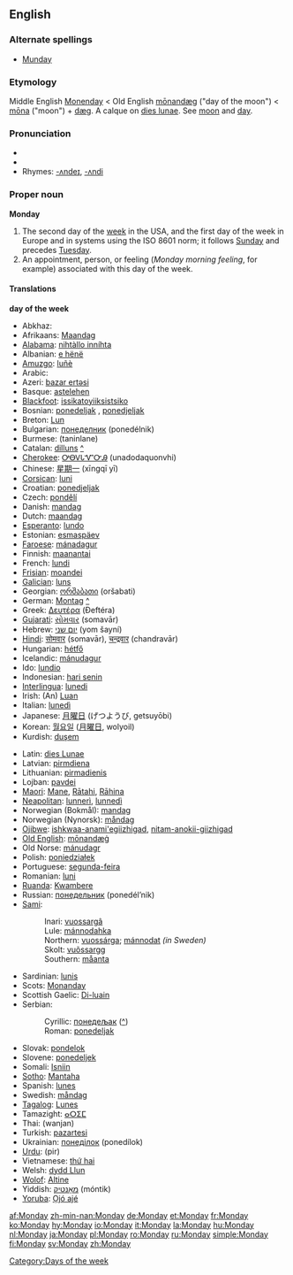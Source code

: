 ==English==
===Alternate spellings===
*[[Munday]]
===Etymology===
Middle English [[Monenday]] < Old English [[monandæg|mōnandæg]] ("day of the moon") < [[mona#Old English|mōna]] ("moon") + [[dæg]]. A calque on [[dies lunae]]. See [[moon]] and [[day]].

===Pronunciation===
*{{IPA|/ˈmʌndeɪ/, /ˈmʌndiː/}}
*{{audio|en-us-Monday.ogg|Audio (US)}}
*Rhymes: [[Rhymes:English:-ʌndeɪ|-ʌndeɪ]], [[Rhymes:English:-ʌndi|-ʌndi]]

===Proper noun===
'''Monday'''

#The second day of the [[week]] in the USA, and the first day of the week in Europe and in systems using the ISO 8601 norm; it follows [[Sunday]] and precedes [[Tuesday]].
#An appointment, person, or feeling (''Monday morning feeling'', for example) associated with this day of the week.

====Translations====
'''day of the week'''
{{top}}
*Abkhaz: {{RUchar|[[ашәахь]]}} {{IPAchar|(ašwax’)}}
*Afrikaans: [[Maandag]]
*[[Alabama]]: [[nihtàllo inníhta]]
*Albanian: [[e hënë]]
*[[Amuzgo]]: [[luñè]]
*Arabic: {{ARchar|[[الاثنين|الإثنين]]}} {{Unicode|(al-’iθnéin)}}
*Azeri: [[bazar ertəsi]]
*Basque: [[astelehen]]
*[[Blackfoot]]: [[issikatoyiiksistsiko]]
*Bosnian: [[ponedeljak#Bosnian|ponedeljak]] {{m}}, [[ponedjeljak#Bosnian|ponedjeljak]] {{m}}
*Breton: [[Lun]] {{m}}
*Bulgarian: [[понеделник]] (ponedélnik) {{m}}
*Burmese: (taninlane)
*Catalan: [[dilluns]] {{m}} [[:ca:dilluns|^]]
*[[Cherokee]]: [[ᎤᎾᏙᏓᏉᏅᎯ]] (unadodaquonvhi)
*Chinese: [[星期一]] (xīngqī yī)
*[[Corsican]]: [[luni]]
*Croatian: [[ponedjeljak]] {{m}}
*Czech: [[pondělí]] {{n}}
*Danish: [[mandag]]
*Dutch: [[maandag]] {{m}}
*[[Esperanto]]: [[lundo]]
*Estonian: [[esmaspäev]]
*[[Faroese]]: [[mánadagur]] {{m}}
*Finnish: [[maanantai]]
*French: [[lundi]] {{m}}
*[[Frisian]]: [[moandei]]
*[[Galician]]: [[luns]]
*Georgian: [[ორშაბათი]] (oršabati)
*German: [[Montag]] {{m}} [[:de:Montag|^]]
*Greek: [[Δευτέρα]] (Ðeftéra) {{f}}
*[[Gujarati]]: [[સોમવાર]] (somavār)
*Hebrew: [[יום שני]] (yom šayní)
*[[Hindi]]: [[सोमवार]] (somavār), [[चन्द्रवार]] (chandravār)
*Hungarian: [[hétfő]]
*Icelandic: [[mánudagur]] {{m}}
*Ido: [[lundio]]
*Indonesian: [[hari senin]]
*[[Interlingua]]: [[lunedi]]
*Irish: (An) [[Luan]]
*Italian: [[lunedì]] {{m}}
*Japanese: [[月曜日]] (げつようび, getsuyōbi)
*Korean: [[월요일]] ([[月曜日]], wolyoil)
*Kurdish: [[duşem]]
{{mid}}
*Latin: [[dies Lunae]]
*Latvian: [[pirmdiena]]
*Lithuanian: [[pirmadienis]] {{m}}
*Lojban: [[pavdei]]
*[[Maori]]: [[Mane]], [[Rātahi]], [[Rāhina]]
*[[Neapolitan]]: [[lunnerì]], [[lunnedì]]
*Norwegian (Bokmål): [[mandag]]
*Norwegian (Nynorsk): [[måndag]]
*[[Ojibwe]]: [[ishkwaa-anami'egiizhigad]], [[nitam-anokii-giizhigad]]
*[[Old English]]: [[monandæg|mōnandæġ]]
*Old Norse: [[mánudagr]]
*Polish: [[poniedziałek]]
*Portuguese: [[segunda-feira]]
*Romanian: [[luni]] {{f}}
*[[Ruanda]]: [[Kwambere]]
*Russian: [[понедельник]] (ponedél’nik) {{m}}
*[[Sami]]:
*:Inari: [[vuossargâ]]
*:Lule: [[mánnodahka]]
*:Northern: [[vuossárga]]; [[mánnodat]] ''(in Sweden)''
*:Skolt: [[vuõssargg]]
*:Southern: [[måanta]]
*Sardinian: [[lunis]]
*Scots: [[Monanday]]
*Scottish Gaelic: [[Di-luain]]
*Serbian:
*:Cyrillic: [[понедељак#Serbian|понедељак]] ([[:sr:понедељак|^]]) {{m}}
*:Roman: [[ponedeljak#Serbian|ponedeljak]] {{m}}
*Slovak: [[pondelok]] {{m}}
*Slovene: [[ponedeljek]] {{m}}
*Somali: [[Isniin]]
*[[Sotho]]: [[Mantaha]]
*Spanish: [[lunes]] {{m}}
*Swedish: [[måndag]] {{c}}
*[[Tagalog]]: [[Lunes]]
*Tamazight: [[ⴰⵔⵉⵎ]]
*Thai: {{THchar|[[วันจันทร์]]}} (wanjan)
*Turkish: [[pazartesi]]
*Ukrainian: [[понеділок]] (ponedílok) {{m}}
*[[Urdu]]: {{URchar|[[پیر]]}} (pir)
*Vietnamese: [[thứ hai]]
*Welsh: [[dydd Llun]] {{m}}
*[[Wolof]]: [[Altine]]
*Yiddish: [[מאָנטיק]] (móntik)
*[[Yoruba]]: [[Ọjó ajé]]
{{bottom}}

[[Category:Days of the week]]

[[af:Monday]]
[[zh-min-nan:Monday]]
[[de:Monday]]
[[et:Monday]]
[[fr:Monday]]
[[ko:Monday]]
[[hy:Monday]]
[[io:Monday]]
[[it:Monday]]
[[la:Monday]]
[[hu:Monday]]
[[nl:Monday]]
[[ja:Monday]]
[[pl:Monday]]
[[ro:Monday]]
[[ru:Monday]]
[[simple:Monday]]
[[fi:Monday]]
[[sv:Monday]]
[[zh:Monday]]